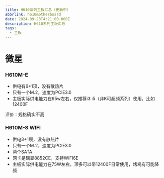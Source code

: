 ---
title: H610系列主板汇总（更新中）
abbrlink: h610motherboard
date: 2024-09-23T4:21:00.000Z
description: H610系列主板汇总
tags:
  - 主板
---

# 微星
### H610M-E

* 供电有6+1项，没有散热片
* 只有一个M.2，速度为PCIE3.0
* 主板实际供电能力在95w左右，仅推荐i3 i5（非K可超频系列）使用，比如12400F

评价：规格确实不高

### H610M-S WIFI

* 供电3+1项，没有散热片
* 只有一个M.2，速度为PCIE3.0
* 两个SATA
* 网卡是瑞昱8852CE，支持WIFI6E
* 主板实际供电能力在75W左右，顶多可以带12400F日常使用，烤鸡有可能降频